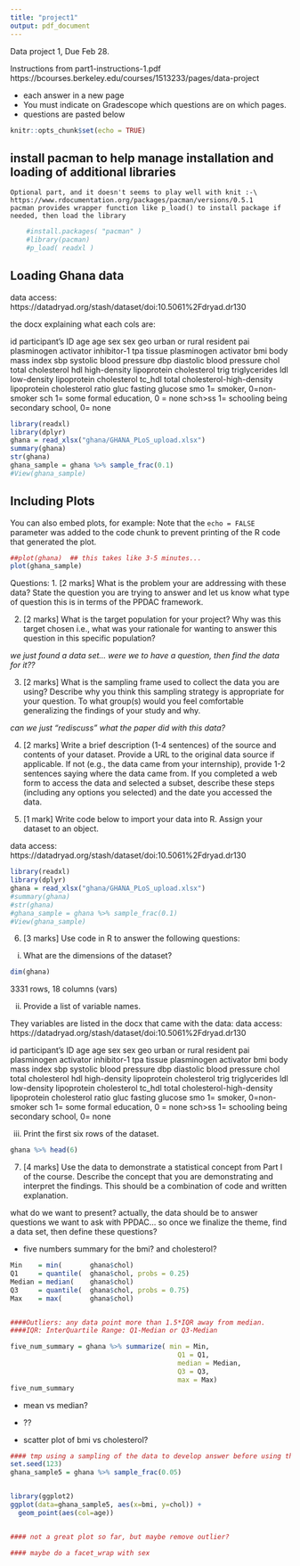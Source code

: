 ---
title: "project1"
output: pdf_document
---

Data project 1, Due Feb 28.



Instructions from part1-instructions-1.pdf
https://bcourses.berkeley.edu/courses/1513233/pages/data-project


* each answer in a new page
* You must indicate on Gradescope which questions are on which pages.
* questions are pasted below


```{r setup, include=FALSE}
knitr::opts_chunk$set(echo = TRUE)
```


## install pacman to help manage installation and loading of additional libraries
    
    Optional part, and it doesn't seems to play well with knit :-\
    https://www.rdocumentation.org/packages/pacman/versions/0.5.1
    pacman provides wrapper function like p_load() to install package if needed, then load the library 
    
```{r install_pacman}
    #install.packages( "pacman" )
    #library(pacman) 
    #p_load( readxl )
```


## Loading Ghana data 
data access: https://datadryad.org/stash/dataset/doi:10.5061%2Fdryad.dr130 

the docx explaining what each cols are:

id      participant's ID
age     age
sex     sex
geo     urban or rural resident
pai     plasminogen activator inhibitor-1
tpa     tissue plasminogen activator
bmi     body mass index
sbp     systolic blood pressure
dbp     diastolic blood pressure
chol    total cholesterol
hdl     high-density lipoprotein cholesterol
trig    triglycerides
ldl     low-density lipoprotein cholesterol
tc_hdl  total cholesterol-high-density lipoprotein cholesterol ratio
gluc    fasting glucose
smo     1= smoker, 0=non-smoker
sch     1= some formal education, 0 = none
sch>ss  1= schooling being secondary school, 0= none

```{r ghana}

library(readxl)
library(dplyr)
ghana = read_xlsx("ghana/GHANA_PLoS_upload.xlsx")
summary(ghana)
str(ghana)
ghana_sample = ghana %>% sample_frac(0.1)
#View(ghana_sample)
```

## Including Plots

You can also embed plots, for example:
Note that the `echo = FALSE` parameter was added to the code chunk to prevent printing of the R code that generated the plot.


```{r pressure, echo=FALSE}
##plot(ghana)  ## this takes like 3-5 minutes... 
plot(ghana_sample)
```




\newpage



Questions:
1. [2 marks] What is the problem your are addressing with these data? State the question you are trying
to answer and let us know what type of question this is in terms of the PPDAC framework.





\newpage

2. [2 marks] What is the target population for your project? Why was this target chosen i.e., what was
your rationale for wanting to answer this question in this specific population?

_we just found a data set... were we to have a question, then find the data for it??_


\newpage


3. [2 marks] What is the sampling frame used to collect the data you are using? Describe why you think
this sampling strategy is appropriate for your question. To what group(s) would you feel comfortable
generalizing the findings of your study and why.

_can we just "rediscuss" what the paper did with this data?_

\newpage

4. [2 marks] Write a brief description (1-4 sentences) of the source and contents of your dataset. Provide a
URL to the original data source if applicable. If not (e.g., the data came from your internship), provide
1-2 sentences saying where the data came from. If you completed a web form to access the data and
selected a subset, describe these steps (including any options you selected) and the date you accessed
the data.


\newpage


5. [1 mark] Write code below to import your data into R. Assign your dataset to an object.


data access: https://datadryad.org/stash/dataset/doi:10.5061%2Fdryad.dr130 

```{r load_ghana}
library(readxl)
library(dplyr)
ghana = read_xlsx("ghana/GHANA_PLoS_upload.xlsx")
#summary(ghana)
#str(ghana)
#ghana_sample = ghana %>% sample_frac(0.1)
#View(ghana_sample)
```


\newpage


6. [3 marks] Use code in R to answer the following questions:
i) What are the dimensions of the dataset?


```{r ghana_dim}
dim(ghana)
```
3331 rows, 18 columns (vars)


ii) Provide a list of variable names.



They variables are listed in the docx that came with the data:
data access: https://datadryad.org/stash/dataset/doi:10.5061%2Fdryad.dr130 


id      participant's ID
age     age
sex     sex
geo     urban or rural resident
pai     plasminogen activator inhibitor-1
tpa     tissue plasminogen activator
bmi     body mass index
sbp     systolic blood pressure
dbp     diastolic blood pressure
chol    total cholesterol
hdl     high-density lipoprotein cholesterol
trig    triglycerides
ldl     low-density lipoprotein cholesterol
tc_hdl  total cholesterol-high-density lipoprotein cholesterol ratio
gluc    fasting glucose
smo     1= smoker, 0=non-smoker
sch     1= some formal education, 0 = none
sch>ss  1= schooling being secondary school, 0= none


iii) Print the first six rows of the dataset.

```{r ghana_first_six_rows}

ghana %>% head(6)

```

\newpage

7. [4 marks] Use the data to demonstrate a statistical concept from Part I of the course. Describe the
concept that you are demonstrating and interpret the findings. This should be a combination of code
and written explanation.


what do we want to present?
actually, the data should be to answer questions we want to ask with PPDAC...
so once we finalize the theme, find a data set, then define these questions?

* five numbers summary  for the bmi? and cholesterol?

```{r ghana_fns}
Min    = min(       ghana$chol)
Q1     = quantile(  ghana$chol, probs = 0.25)
Median = median(    ghana$chol)
Q3     = quantile(  ghana$chol, probs = 0.75)
Max    = max(       ghana$chol)


####Outliers: any data point more than 1.5*IQR away from median.
####IQR: InterQuartile Range: Q1-Median or Q3-Median

five_num_summary = ghana %>% summarize( min = Min,
                                          Q1 = Q1,
                                          median = Median,
                                          Q3 = Q3,
                                          max = Max)
five_num_summary

```

* mean vs median?
*  ??


* scatter plot of bmi vs cholesterol?

```{r ghana_plot}


#### tmp using a sampling of the data to develop answer before using the full set, quicker run time
set.seed(123)
ghana_sample5 = ghana %>% sample_frac(0.05)


library(ggplot2)
ggplot(data=ghana_sample5, aes(x=bmi, y=chol)) + 
  geom_point(aes(col=age))


#### not a great plot so far, but maybe remove outlier?

#### maybe do a facet_wrap with sex

```


